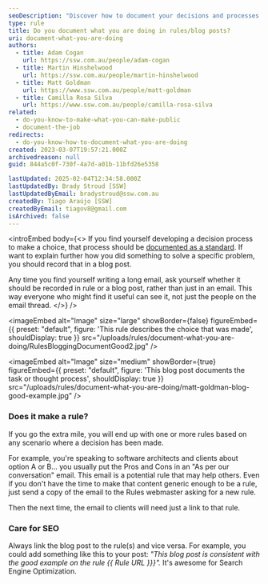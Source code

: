 ```yaml
---
seoDescription: "Discover how to document your decisions and processes effectively using rules or blog posts for better clarity and reusability."
type: rule
title: Do you document what you are doing in rules/blog posts?
uri: document-what-you-are-doing
authors:
  - title: Adam Cogan
    url: https://ssw.com.au/people/adam-cogan
  - title: Martin Hinshelwood
    url: https://ssw.com.au/people/martin-hinshelwood
  - title: Matt Goldman
    url: https://www.ssw.com.au/people/matt-goldman
  - title: Camilla Rosa Silva
    url: https://www.ssw.com.au/people/camilla-rosa-silva
related:
  - do-you-know-to-make-what-you-can-make-public
  - document-the-job
redirects:
  - do-you-know-how-to-document-what-you-are-doing
created: 2023-03-07T19:57:21.000Z
archivedreason: null
guid: 844a5c0f-730f-4a7d-a01b-11bfd26e5358

lastUpdated: 2025-02-04T12:34:58.000Z
lastUpdatedBy: Brady Stroud [SSW]
lastUpdatedByEmail: bradystroud@ssw.com.au
createdBy: Tiago Araújo [SSW]
createdByEmail: tiagov8@gmail.com
isArchived: false
---
```


<introEmbed
  body={<>
If you find yourself developing a decision process to make a choice, that process should be [documented as a standard](/document-the-job). If want to explain further how you did something to solve a specific problem, you should record that in a blog post.

Any time you find yourself writing a long email, ask yourself whether it should be recorded in rule or a blog post, rather than just in an email. This way everyone who might find it useful can see it, not just the people on the email thread.
  </>}
/>

<imageEmbed
  alt="Image"
  size="large"
  showBorder={false}
  figureEmbed={{
    preset: "default",
    figure: 'This rule describes the choice that was made',
    shouldDisplay: true
  }}
  src="/uploads/rules/document-what-you-are-doing/RulesBloggingDocumentGood2.jpg"
/>

<imageEmbed
  alt="Image"
  size="medium"
  showBorder={true}
  figureEmbed={{
    preset: "default",
    figure: 'This blog post documents the task or thought process',
    shouldDisplay: true
  }}
  src="/uploads/rules/document-what-you-are-doing/matt-goldman-blog-good-example.jpg"
/>

### Does it make a rule?

If you go the extra mile, you will end up with one or more rules based on any scenario where a decision has been made.

For example, you're speaking to software architects and clients about option A or B... you usually put the Pros and Cons in an "As per our conversation" email. This email is a potential rule that may help others. Even if you don't have the time to make that content generic enough to be a rule, just send a copy of the email to the Rules webmaster asking for a new rule.

Then the next time, the email to clients will need just a link to that rule.

### Care for SEO

Always link the blog post to the rule(s) and vice versa. For example, you could add something like this to your post: _"This blog post is consistent with the good example on the rule &#123;&#123; Rule URL &#125;&#125;}"._ It's awesome for Search Engine Optimization.
